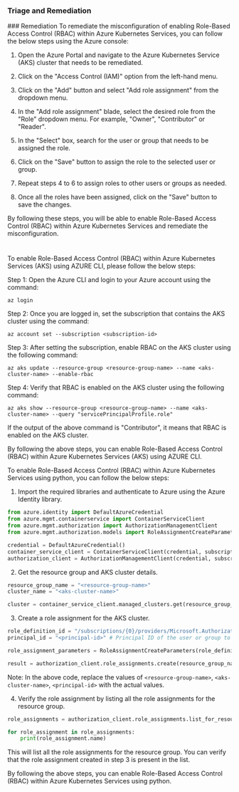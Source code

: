 
### Triage and Remediation
<Tabs>
<Tab title='Remediation'>
### Remediation

<AccordionGroup>
<Accordion title='Using Console' defaultOpen='true'>
To remediate the misconfiguration of enabling Role-Based Access Control (RBAC) within Azure Kubernetes Services, you can follow the below steps using the Azure console:

1. Open the Azure Portal and navigate to the Azure Kubernetes Service (AKS) cluster that needs to be remediated.

2. Click on the "Access Control (IAM)" option from the left-hand menu.

3. Click on the "Add" button and select "Add role assignment" from the dropdown menu.

4. In the "Add role assignment" blade, select the desired role from the "Role" dropdown menu. For example, "Owner", "Contributor" or "Reader".

5. In the "Select" box, search for the user or group that needs to be assigned the role.

6. Click on the "Save" button to assign the role to the selected user or group.

7. Repeat steps 4 to 6 to assign roles to other users or groups as needed.

8. Once all the roles have been assigned, click on the "Save" button to save the changes.

By following these steps, you will be able to enable Role-Based Access Control (RBAC) within Azure Kubernetes Services and remediate the misconfiguration.

#
</Accordion>

<Accordion title='Using CLI'>
To enable Role-Based Access Control (RBAC) within Azure Kubernetes Services (AKS) using AZURE CLI, please follow the below steps:

Step 1: Open the Azure CLI and login to your Azure account using the command:

```
az login
```

Step 2: Once you are logged in, set the subscription that contains the AKS cluster using the command:

```
az account set --subscription <subscription-id>
```

Step 3: After setting the subscription, enable RBAC on the AKS cluster using the following command:

```
az aks update --resource-group <resource-group-name> --name <aks-cluster-name> --enable-rbac
```

Step 4: Verify that RBAC is enabled on the AKS cluster using the following command:

```
az aks show --resource-group <resource-group-name> --name <aks-cluster-name> --query "servicePrincipalProfile.role"
```

If the output of the above command is "Contributor", it means that RBAC is enabled on the AKS cluster.

By following the above steps, you can enable Role-Based Access Control (RBAC) within Azure Kubernetes Services (AKS) using AZURE CLI.
</Accordion>

<Accordion title='Using Python'>
To enable Role-Based Access Control (RBAC) within Azure Kubernetes Services using python, you can follow the below steps:

1. Import the required libraries and authenticate to Azure using the Azure Identity library.

```python
from azure.identity import DefaultAzureCredential
from azure.mgmt.containerservice import ContainerServiceClient
from azure.mgmt.authorization import AuthorizationManagementClient
from azure.mgmt.authorization.models import RoleAssignmentCreateParameters

credential = DefaultAzureCredential()
container_service_client = ContainerServiceClient(credential, subscription_id)
authorization_client = AuthorizationManagementClient(credential, subscription_id)
```

2. Get the resource group and AKS cluster details.

```python
resource_group_name = "<resource-group-name>"
cluster_name = "<aks-cluster-name>"

cluster = container_service_client.managed_clusters.get(resource_group_name, cluster_name)
```

3. Create a role assignment for the AKS cluster.

```python
role_definition_id = "/subscriptions/{0}/providers/Microsoft.Authorization/roleDefinitions/{}".format(subscription_id, "b24988ac-6180-42a0-ab88-20f7382dd24c") # Contributor Role ID
principal_id = "<principal-id>" # Principal ID of the user or group to whom the role is assigned

role_assignment_parameters = RoleAssignmentCreateParameters(role_definition_id=role_definition_id, principal_id=principal_id)

result = authorization_client.role_assignments.create(resource_group_name, role_assignment_name, role_assignment_parameters)
```

Note: In the above code, replace the values of `<resource-group-name>`, `<aks-cluster-name>`, `<principal-id>` with the actual values.

4. Verify the role assignment by listing all the role assignments for the resource group.

```python
role_assignments = authorization_client.role_assignments.list_for_resource_group(resource_group_name)

for role_assignment in role_assignments:
    print(role_assignment.name)
```

This will list all the role assignments for the resource group. You can verify that the role assignment created in step 3 is present in the list.

By following the above steps, you can enable Role-Based Access Control (RBAC) within Azure Kubernetes Services using python.
</Accordion>

</AccordionGroup>
</Tab>
</Tabs>
